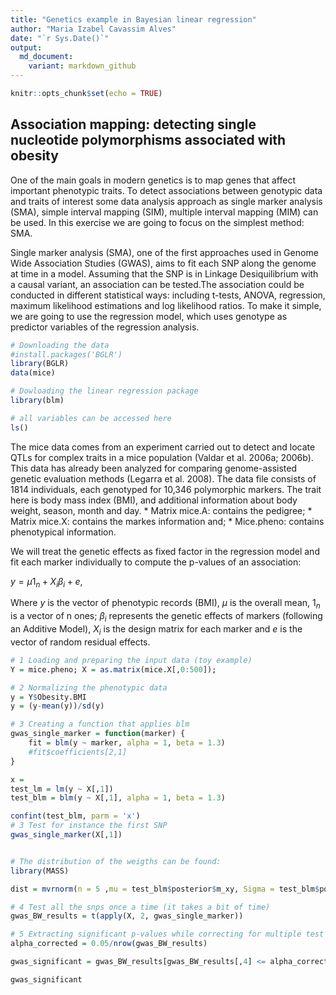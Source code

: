 ```yaml
---
title: "Genetics example in Bayesian linear regression"
author: "Maria Izabel Cavassim Alves"
date: "`r Sys.Date()`"
output:
  md_document:
    variant: markdown_github
---
```


```r
knitr::opts_chunk$set(echo = TRUE)
```

## Association mapping: detecting single nucleotide polymorphisms associated with obesity

One of the main goals in modern genetics is to map genes that affect important phenotypic traits. To detect associations between genotypic data and traits of interest some data analysis approach as single marker analysis (SMA), simple interval mapping (SIM), multiple interval mapping (MIM) can be used. In this exercise we are going to focus on the simplest method: SMA. 

Single marker analysis (SMA), one of the first approaches used in Genome Wide Association Studies (GWAS), aims to fit each SNP along the genome at time in a model. Assuming that the SNP is in Linkage Desiquilibrium with a causal variant, an association can be tested.The association could be conducted in different statistical ways: including t-tests, ANOVA, regression, maximum likelihood estimations and log likelihood ratios. To make it simple, we are going to use the regression model, which uses genotype as predictor variables of the regression analysis.

```r
# Downloading the data
#install.packages('BGLR')
library(BGLR)
data(mice)

# Dowloading the linear regression package
library(blm)

# all variables can be accessed here
ls() 
```

The mice data comes from an experiment carried out to detect and locate QTLs for complex traits in a mice population (Valdar et al. 2006a; 2006b). This data has already been analyzed for comparing genome-assisted genetic evaluation methods (Legarra et al. 2008). The data file consists of 1814 individuals, each genotyped for 10,346 polymorphic markers. The trait here is body mass index (BMI), and additional information about body weight, season, month and day. 
* Matrix mice.A: contains the pedigree; 
* Matrix mice.X: contains the markes information and;
* Mice.pheno: contains phenotypical information. 

We will treat the genetic effects as fixed factor in the regression model and fit each marker individually to compute the p-values of an association:

$y= \mu1_n+X_i \beta_i+ e$,

Where $y$ is the vector of phenotypic records (BMI), $\mu$ is the overall mean, $1_n$ is a vector of n ones; $\beta_i$ represents the genetic effects of markers (following an Additive Model), $X_i$ is the design matrix for each marker and $e$ is the vector of random residual effects. 

```r
# 1 Loading and preparing the input data (toy example)
Y = mice.pheno; X = as.matrix(mice.X[,0:500]);

# 2 Normalizing the phenotypic data
y = Y$Obesity.BMI
y = (y-mean(y))/sd(y) 

# 3 Creating a function that applies blm 
gwas_single_marker = function(marker) {
	fit = blm(y ~ marker, alpha = 1, beta = 1.3)
	#fit$coefficients[2,1]
}

x = 
test_lm = lm(y ~ X[,1])
test_blm = blm(y ~ X[,1], alpha = 1, beta = 1.3)

confint(test_blm, parm = 'x')
# 3 Test for instance the first SNP
gwas_single_marker(X[,1])


# The distribution of the weigths can be found:
library(MASS)

dist = mvrnorm(n = 5 ,mu = test_blm$posterior$m_xy, Sigma = test_blm$posterior$S_xy)

# 4 Test all the snps once a time (it takes a bit of time)
gwas_BW_results = t(apply(X, 2, gwas_single_marker))

# 5 Extracting significant p-values while correcting for multiple test
alpha_corrected = 0.05/nrow(gwas_BW_results)

gwas_significant = gwas_BW_results[gwas_BW_results[,4] <= alpha_corrected, ]

gwas_significant
```
